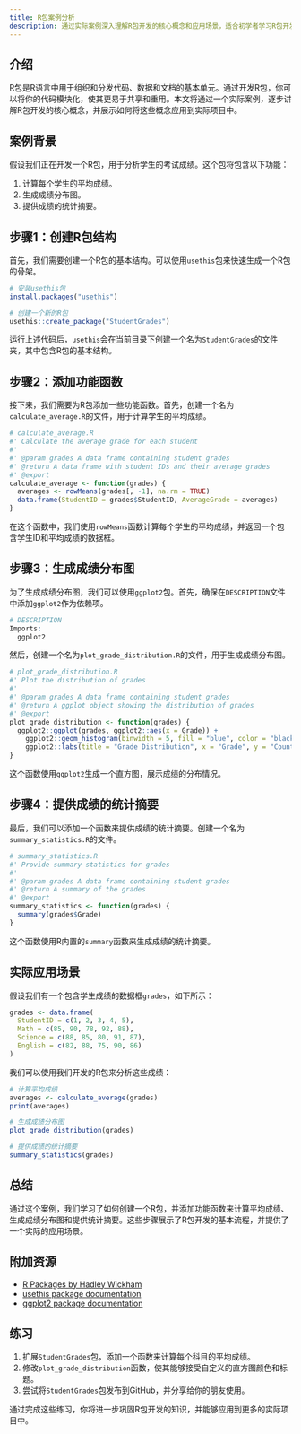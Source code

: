 ```yaml
---
title: R包案例分析
description: 通过实际案例深入理解R包开发的核心概念和应用场景，适合初学者学习R包开发。
---
```


## 介绍

R包是R语言中用于组织和分发代码、数据和文档的基本单元。通过开发R包，你可以将你的代码模块化，使其更易于共享和重用。本文将通过一个实际案例，逐步讲解R包开发的核心概念，并展示如何将这些概念应用到实际项目中。

## 案例背景

假设我们正在开发一个R包，用于分析学生的考试成绩。这个包将包含以下功能：

1. 计算每个学生的平均成绩。
2. 生成成绩分布图。
3. 提供成绩的统计摘要。

## 步骤1：创建R包结构

首先，我们需要创建一个R包的基本结构。可以使用`usethis`包来快速生成一个R包的骨架。

```r
# 安装usethis包
install.packages("usethis")

# 创建一个新的R包
usethis::create_package("StudentGrades")
```

运行上述代码后，`usethis`会在当前目录下创建一个名为`StudentGrades`的文件夹，其中包含R包的基本结构。

## 步骤2：添加功能函数

接下来，我们需要为R包添加一些功能函数。首先，创建一个名为`calculate_average.R`的文件，用于计算学生的平均成绩。

```r
# calculate_average.R
#' Calculate the average grade for each student
#'
#' @param grades A data frame containing student grades
#' @return A data frame with student IDs and their average grades
#' @export
calculate_average <- function(grades) {
  averages <- rowMeans(grades[, -1], na.rm = TRUE)
  data.frame(StudentID = grades$StudentID, AverageGrade = averages)
}
```

在这个函数中，我们使用`rowMeans`函数计算每个学生的平均成绩，并返回一个包含学生ID和平均成绩的数据框。

## 步骤3：生成成绩分布图

为了生成成绩分布图，我们可以使用`ggplot2`包。首先，确保在`DESCRIPTION`文件中添加`ggplot2`作为依赖项。

```r
# DESCRIPTION
Imports:
  ggplot2
```

然后，创建一个名为`plot_grade_distribution.R`的文件，用于生成成绩分布图。

```r
# plot_grade_distribution.R
#' Plot the distribution of grades
#'
#' @param grades A data frame containing student grades
#' @return A ggplot object showing the distribution of grades
#' @export
plot_grade_distribution <- function(grades) {
  ggplot2::ggplot(grades, ggplot2::aes(x = Grade)) +
    ggplot2::geom_histogram(binwidth = 5, fill = "blue", color = "black") +
    ggplot2::labs(title = "Grade Distribution", x = "Grade", y = "Count")
}
```

这个函数使用`ggplot2`生成一个直方图，展示成绩的分布情况。

## 步骤4：提供成绩的统计摘要

最后，我们可以添加一个函数来提供成绩的统计摘要。创建一个名为`summary_statistics.R`的文件。

```r
# summary_statistics.R
#' Provide summary statistics for grades
#'
#' @param grades A data frame containing student grades
#' @return A summary of the grades
#' @export
summary_statistics <- function(grades) {
  summary(grades$Grade)
}
```

这个函数使用R内置的`summary`函数来生成成绩的统计摘要。

## 实际应用场景

假设我们有一个包含学生成绩的数据框`grades`，如下所示：

```r
grades <- data.frame(
  StudentID = c(1, 2, 3, 4, 5),
  Math = c(85, 90, 78, 92, 88),
  Science = c(88, 85, 80, 91, 87),
  English = c(82, 88, 75, 90, 86)
)
```

我们可以使用我们开发的R包来分析这些成绩：

```r
# 计算平均成绩
averages <- calculate_average(grades)
print(averages)

# 生成成绩分布图
plot_grade_distribution(grades)

# 提供成绩的统计摘要
summary_statistics(grades)
```

## 总结

通过这个案例，我们学习了如何创建一个R包，并添加功能函数来计算平均成绩、生成成绩分布图和提供统计摘要。这些步骤展示了R包开发的基本流程，并提供了一个实际的应用场景。

## 附加资源

- [R Packages by Hadley Wickham](https://r-pkgs.org/)
- [usethis package documentation](https://usethis.r-lib.org/)
- [ggplot2 package documentation](https://ggplot2.tidyverse.org/)

## 练习

1. 扩展`StudentGrades`包，添加一个函数来计算每个科目的平均成绩。
2. 修改`plot_grade_distribution`函数，使其能够接受自定义的直方图颜色和标题。
3. 尝试将`StudentGrades`包发布到GitHub，并分享给你的朋友使用。

通过完成这些练习，你将进一步巩固R包开发的知识，并能够应用到更多的实际项目中。